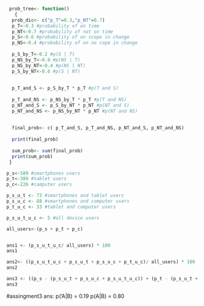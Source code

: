 
```r
 prob_tree<- function()
   {
  prob_dic<- c("p_T"=0.3,"p_NT"=0.7)
  p_T<-0.3 #probability of on time
  p_NT<-0.7 #probability of not on time
  p_S<-0.6 #probability of on scope in change
  p_NS<-0.4 #probability of on no cope in change
  
  p_S_by_T<-0.2 #p(S | T)
  p_NS_by_T<-0.8 #p(NS | T)
  p_NS_by_NT<-0.4 #p(NS | NT)
  p_S_by_NT<-0.6 #p(S | NT)
  
  
  p_T_and_S <- p_S_by_T * p_T #p(T and S)
 
  p_T_and_NS <- p_NS_by_T * p_T #p(T and NS)
  p_NT_and_S <- p_S_by_NT * p_NT #p(NT and S)
  p_NT_and_NS <- p_NS_by_NT * p_NT #p(NT and NS)
  
  
  final_prob<- c( p_T_and_S, p_T_and_NS, p_NT_and_S, p_NT_and_NS) 
  
  print(final_prob)
  
  sum_prob<- sum(final_prob)
  print(sum_prob)
 }
```  
  

```r
p_s<-589 #smartphones users 
p_t<-389 #tablet users
p_c<-226 #camputer users

p_s_u_t <- 73 #smartphones and tablet users
p_s_u_c <- 88 #smartphones and computer users
p_t_u_c <- 33 #tablet and computer users

p_s_u_t_u_c <- 5 #all device users

all_users<-(p_s + p_t + p_c)


ans1 <- (p_s_u_t_u_c/ all_users) * 100
ans1

ans2<- ((p_s_u_t_u_c + p_s_u_t + p_s_u_c + p_t_u_c)/ all_users) * 100
ans2

ans3 <- ((p_s - (p_s_u_t + p_s_u_c + p_s_u_t_u_c)) + (p_t - (p_s_u_t + p_t_u_c + p_s_u_t_u_c)) + (p_c - (p_t_u_c + p_s_u_c + p_s_u_t_u_c)))/ all_users * 100
ans3

```

#assingment3
ans:
 p('A|B) = 0.19
 p(A|B) = 0.80



 
 
  
  
  
  
  
   
   
 
